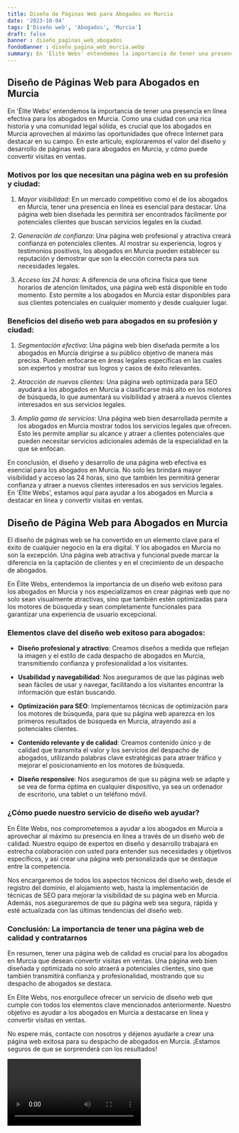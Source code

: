 ```yaml
---
title: Diseño de Páginas Web para Abogados en Murcia
date: '2023-10-04'
tags: ['Diseño web', 'Abogados', 'Murcia']
draft: false
banner : diseño_paginas_web_abogados
fondoBanner : diseño_pagina_web_murcia.webp
summary: En 'Élite Webs' entendemos la importancia de tener una presencia en línea efectiva para los abogados en Murcia. Como una ciudad con una rica historia y una comunidad legal sólida, es crucial que los abogados en Murcia aprovechen al máximo las oportunidades que ofrece Internet para destacar en su campo. En este artículo, exploraremos el valor del diseño y desarrollo de páginas web para abogados en Murcia, y cómo puede convertir visitas en ventas.
---
```


## Diseño de Páginas Web para Abogados en Murcia

En 'Élite Webs' entendemos la importancia de tener una presencia en línea efectiva para los abogados en Murcia. Como una ciudad con una rica historia y una comunidad legal sólida, es crucial que los abogados en Murcia aprovechen al máximo las oportunidades que ofrece Internet para destacar en su campo. En este artículo, exploraremos el valor del diseño y desarrollo de páginas web para abogados en Murcia, y cómo puede convertir visitas en ventas.

### Motivos por los que necesitan una página web en su profesión y ciudad:

1. *Mayor visibilidad*: En un mercado competitivo como el de los abogados en Murcia, tener una presencia en línea es esencial para destacar. Una página web bien diseñada les permitirá ser encontrados fácilmente por potenciales clientes que buscan servicios legales en la ciudad.

2. *Generación de confianza*: Una página web profesional y atractiva creará confianza en potenciales clientes. Al mostrar su experiencia, logros y testimonios positivos, los abogados en Murcia pueden establecer su reputación y demostrar que son la elección correcta para sus necesidades legales.

3. *Acceso las 24 horas*: A diferencia de una oficina física que tiene horarios de atención limitados, una página web está disponible en todo momento. Esto permite a los abogados en Murcia estar disponibles para sus clientes potenciales en cualquier momento y desde cualquier lugar.

### Beneficios del diseño web para abogados en su profesión y ciudad:

1. *Segmentación efectiva*: Una página web bien diseñada permite a los abogados en Murcia dirigirse a su público objetivo de manera más precisa. Pueden enfocarse en áreas legales específicas en las cuales son expertos y mostrar sus logros y casos de éxito relevantes.

2. *Atracción de nuevos clientes*: Una página web optimizada para SEO ayudará a los abogados en Murcia a clasificarse más alto en los motores de búsqueda, lo que aumentará su visibilidad y atraerá a nuevos clientes interesados en sus servicios legales.

3. *Amplia gama de servicios*: Una página web bien desarrollada permite a los abogados en Murcia mostrar todos los servicios legales que ofrecen. Esto les permite ampliar su alcance y atraer a clientes potenciales que pueden necesitar servicios adicionales además de la especialidad en la que se enfocan.

En conclusión, el diseño y desarrollo de una página web efectiva es esencial para los abogados en Murcia. No solo les brindará mayor visibilidad y acceso las 24 horas, sino que también les permitirá generar confianza y atraer a nuevos clientes interesados en sus servicios legales. En 'Élite Webs', estamos aquí para ayudar a los abogados en Murcia a destacar en línea y convertir visitas en ventas.

<GifSeo />

<Cta />

## Diseño de Página Web para Abogados en Murcia

El diseño de páginas web se ha convertido en un elemento clave para el éxito de cualquier negocio en la era digital. Y los abogados en Murcia no son la excepción. Una página web atractiva y funcional puede marcar la diferencia en la captación de clientes y en el crecimiento de un despacho de abogados.

En Élite Webs, entendemos la importancia de un diseño web exitoso para los abogados en Murcia y nos especializamos en crear páginas web que no solo sean visualmente atractivas, sino que también estén optimizadas para los motores de búsqueda y sean completamente funcionales para garantizar una experiencia de usuario excepcional.

### Elementos clave del diseño web exitoso para abogados:

- **Diseño profesional y atractivo**: Creamos diseños a medida que reflejan la imagen y el estilo de cada despacho de abogados en Murcia, transmitiendo confianza y profesionalidad a los visitantes.

- **Usabilidad y navegabilidad**: Nos aseguramos de que las páginas web sean fáciles de usar y navegar, facilitando a los visitantes encontrar la información que están buscando.

- **Optimización para SEO**: Implementamos técnicas de optimización para los motores de búsqueda, para que su página web aparezca en los primeros resultados de búsqueda en Murcia, atrayendo así a potenciales clientes.

- **Contenido relevante y de calidad**: Creamos contenido único y de calidad que transmita el valor y los servicios del despacho de abogados, utilizando palabras clave estratégicas para atraer tráfico y mejorar el posicionamiento en los motores de búsqueda.

- **Diseño responsive**: Nos aseguramos de que su página web se adapte y se vea de forma óptima en cualquier dispositivo, ya sea un ordenador de escritorio, una tablet o un teléfono móvil.

### ¿Cómo puede nuestro servicio de diseño web ayudar?

En Élite Webs, nos comprometemos a ayudar a los abogados en Murcia a aprovechar al máximo su presencia en línea a través de un diseño web de calidad. Nuestro equipo de expertos en diseño y desarrollo trabajará en estrecha colaboración con usted para entender sus necesidades y objetivos específicos, y así crear una página web personalizada que se destaque entre la competencia.

Nos encargaremos de todos los aspectos técnicos del diseño web, desde el registro del dominio, el alojamiento web, hasta la implementación de técnicas de SEO para mejorar la visibilidad de su página web en Murcia. Además, nos aseguraremos de que su página web sea segura, rápida y esté actualizada con las últimas tendencias del diseño web.

### Conclusión: La importancia de tener una página web de calidad y contratarnos

En resumen, tener una página web de calidad es crucial para los abogados en Murcia que desean convertir visitas en ventas. Una página web bien diseñada y optimizada no solo atraerá a potenciales clientes, sino que también transmitirá confianza y profesionalidad, mostrando que su despacho de abogados se destaca.

En Élite Webs, nos enorgullece ofrecer un servicio de diseño web que cumple con todos los elementos clave mencionados anteriormente. Nuestro objetivo es ayudar a los abogados en Murcia a destacarse en línea y convertir visitas en ventas.

No espere más, contacte con nosotros y déjenos ayudarle a crear una página web exitosa para su despacho de abogados en Murcia. ¡Estamos seguros de que se sorprenderá con los resultados!

<Video />

<CtaBot job='Abogados' city='Murcia'/>

<Gmaps query='Murcia+españa+maps' />